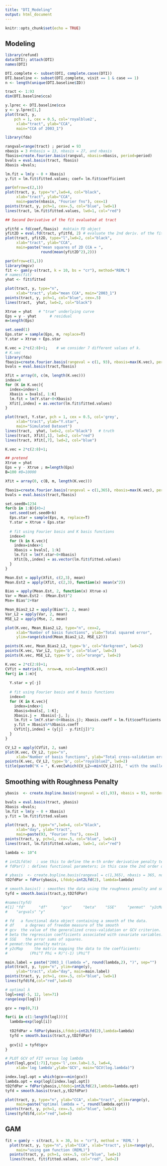 ```yaml
---
title: "DTI_Modeling"
output: html_document
---
```


```r
knitr::opts_chunk$set(echo = TRUE)
```

## Modeling

```r
library(refund)
data(DTI); attach(DTI)
names(DTI)

DTI.complete <- subset(DTI, complete.cases(DTI))
DTI.baseline <- subset(DTI.complete, visit == 1 & case == 1)
n <- length(unique(DTI.baseline$ID))

tract <- 1:93
dim(DTI.baseline$cca)

y.lprec <- DTI.baseline$cca
y <- y.lprec[1,]
plot(tract, y, 
    pch = 1, cex = 0.5, col='royalblue2',
     xlab="tract", ylab="CCA",
     main="CCA of 2003_1")

library(fda)

rangval=range(tract) ; period = 93 
nbasis = 3 #nbasis = 13, nbasis = 27, and nbasis 
fbasis=create.fourier.basis(rangval, nbasis=nbasis, period=period)  
bvals = eval.basis(tract, fbasis)
Xbasis =bvals; 

lm.fit = lm(y ~ 0 + Xbasis)   
y.fit = lm.fit$fitted.values; coef= lm.fit$coefficient

par(mfrow=c(2,1))
plot(tract, y, type="n",lwd=4, col="black",
     xlab="tract", ylab="CCA", 
     main=paste(nbasis, "Fourier fns"), cex=1)
points(tract, y, pch=1, cex=.5, col="blue", lwd=1)
lines(tract, lm.fit$fitted.values, lwd=1, col="red")

## Second Derivative of the fit evaluated at tract

yfitfd = fd(coef,fbasis)  #obtain FD object
yfit2D = eval.fd(tract, yfitfd, 2) # evaluate the 2nd deriv. of the fit at tract
plot(tract, yfit2D, type="l",lwd=2, col="black", 
     xlab="tract", ylab="CCA", 
     main=paste("mean squares of 2D CCA = ", 
                round(mean(yfit2D^2),2)))

par(mfrow=c(1,1))
library(mgcv)
fit <- gam(y~s(tract, k = 10, bs = "cr"), method="REML")
# names(fit)
yhat <- fit$fitted

plot(tract, y, type="n", 
     xlab="tract", ylab="mean CCA", main="2003_1")
points(tract, y, pch=1, col="blue", cex=.5)
lines(tract,  yhat, lwd=2, col="black")

Xtrue = yhat   # "true" underlying curve
Eps = y - yhat      # residual
m=length(Eps)

set.seed(1)
Eps.star = sample(Eps, m, replace=T)
Y.star = Xtrue + Eps.star 

K.vec = 2*c(2:8)+1;    # we consider 7 different values of k.
# K.vec
library(fda)
fbasis=create.fourier.basis(rangeval = c(1, 93), nbasis=max(K.vec), period=93)
bvals = eval.basis(tract,fbasis)

Xfit = array(0, c(m, length(K.vec)))
index=0
for (K in K.vec){
  index=index+1
  Xbasis = bvals[, 1:K]
  lm.fit = lm(Y.star~0+Xbasis)
  Xfit[,index] = as.vector(lm.fit$fitted.values)
}

plot(tract, Y.star, pch = 1, cex = 0.5, col='grey',
     xlab="tract", ylab="Y.star",
     main="Simulated Dataset")
lines(tract,  yhat, lwd=2, col="black")   # truth
lines(tract, Xfit[,1], lwd=2, col="red")
lines(tract, Xfit[,7], lwd=2, col="blue")

K.vec = 2*c(2:8)+1; 

## pretend 
Xtrue = yhat
Eps = y - Xtrue ; m=length(Eps)
B=100 #B=10000

Xfit = array(0, c(B, m, length(K.vec)))

fbasis=create.fourier.basis(rangeval = c(1,365), nbasis=max(K.vec), period=365)
bvals = eval.basis(tract,fbasis)

set.seed0=1234
for(b in 1:B){#b=1
  set.seed(set.seed0+b)
  Eps.star = sample(Eps, m, replace=T)
  Y.star = Xtrue + Eps.star 
  
  # fit using Fourier basis and K basis functions
  index=0
  for (k in K.vec){
    index=index+1
    Xbasis = bvals[, 1:k]
    lm.fit = lm(Y.star~0+Xbasis)
    Xfit[b,,index] = as.vector(lm.fit$fitted.values)
  }
}

Mean.Est = apply(Xfit, c(2,3), mean)
Mean.Est2 = apply(Xfit, c(2,3), function(x) mean(x^2))

Bias = apply(Mean.Est, 2, function(x) Xtrue-x)
Var = Mean.Est2 - (Mean.Est)^2
Mse= Bias^2+Var

Mean_Bias2_L2 = apply(Bias^2, 2, mean) 
Var_L2 = apply(Var, 2, mean) 
MSE_L2 = apply(Mse, 2, mean)

plot(K.vec, Mean_Bias2_L2, type="n", cex=2, 
     xlab="Number of basis functions", ylab="Total squared error", 
     ylim=range(cbind(Mean_Bias2_L2, MSE_L2)))

points(K.vec, Mean_Bias2_L2, type='b', col="darkgreen", lwd=2)
points(K.vec, Var_L2, type='b', col="blue", lwd=2)
points(K.vec, MSE_L2, type='b', col="orange", lwd=2)

K.vec = 2*c(2:8)+1; 
CVfit = matrix(0,  nrow=m, ncol=length(K.vec))
for(j in 1:m){
  
  Y.star = y[-j]
  
  # fit using Fourier basis and K basis functions
  index=0
  for (K in K.vec){
    index=index+1
    Xbasis=bvals[, 1:K];
    Xbasis.j =  Xbasis[-j, ]; 
    lm.fit = lm(Y.star~0+Xbasis.j); Xbasis.coeff = lm.fit$coefficients
    y.fit = Xbasis%*%Xbasis.coeff
    CVfit[j,index] = (y[j] - y.fit[j])^2
  }
}

CV_L2 = apply(CVfit, 2, sum)
plot(K.vec, CV_L2, type="n",
     xlab="Number of basis functions", ylab="Total cross-validation error")
points(K.vec, CV_L2, type='b', col="royalblue2", lwd=2)
title(paste0("K = ", K.vec[which(CV_L2==min(CV_L2))], " with the smallest CV score!"))
```

## Smoothing with Roughness Penalty

```r
ybasis  <- create.bspline.basis(rangeval = c(1,93), nbasis = 93, norder=4)

bvals = eval.basis(tract, ybasis)
Xbasis =bvals; 
lm.fit = lm(y ~ 0 + Xbasis)   
y.fit = lm.fit$fitted.values

plot(tract, y, type="n",lwd=4, col="black",
     xlab="day", ylab="tract", 
     main=paste(93, "Fourier fns"), cex=1)
points(tract, y, pch=1, cex=.5, col="blue", lwd=1)
lines(tract, lm.fit$fitted.values, lwd=1, col="red")

lambda <- 10^4

# int2Lfd(m)  : use this to define the m-th order derivative penalty term
# fdPar() : defines functional parameters; in this case the 2nd order derivative penalty term and the smoothing parameter.

# ybasis  <- create.bspline.basis(rangeval = c(1,365), nbasis = 365, norder=4)
tD2fdPar = fdPar(ybasis, Lfdobj=int2Lfd(2), lambda=lambda)

# smooth.basis() : smoothes the data using the roughness penalty and smoothing parameter specified in 'tD2fdPar' 
tyfd = smooth.basis(tract,y,tD2fdPar) 

#names(tyfd)
#[1] "fd"      "df"      "gcv"     "beta"    "SSE"     "penmat"  "y2cMap"     
#    "argvals" "y"    

# fd   a functional data object containing a smooth of the data.
# df     a degrees of freedom measure of the smooth
# gcv  the value of the generalized cross-validation or GCV criterion. 
# beta the regression coefficients associated with covariate variables. 
# SSE    the error sums of squares. 
# penmat:the penalty matrix.
# y2cMap     the matrix mapping the data to the coefficients: 
#          (Phi^T Phi + R)^(-1) \Phi^T

main.label = paste("2003_1 (lambda =", round(lambda,2), ")", sep="")
plot(tract, y, type="n", ylim=range(y), 
     ylab="tract", xlab="day", main=main.label)
points(tract, y, pch=1, cex=.5, col="blue", lwd=1)
lines(tyfd$fd,col="red",lwd=4)

# optimal λ
logl=seq(-5, 12, len=71)  
range(exp(logl))

gcv = rep(0,71)

for(i in c(1:length(logl))){
  lambda=exp(logl[i])
  
  tD2fdPar = fdPar(ybasis,Lfdobj=int2Lfd(2),lambda=lambda)
  tyfd = smooth.basis(tract,y,tD2fdPar)
  
  gcv[i] = tyfd$gcv
}

# PLOT GCV of FIT versus log lambda
plot(logl,gcv[1:71],type='l',cex.lab=1.5, lwd=4, 
     xlab='log lambda',ylab='GCV', main="GCV(log.lambda)")

index.logl.opt = which(gcv==min(gcv))
lambda.opt = exp(logl[index.logl.opt])
tD2fdPar = fdPar(ybasis,Lfdobj=int2Lfd(2),lambda=lambda.opt)
tyfd = smooth.basis(tract,y,tD2fdPar)

plot(tract, y, type="n", ylab="CCA", xlab="tract", ylim=range(y), 
     main=paste("optimal lambda = ", round(lambda.opt)))
points(tract, y, pch=1, cex=.5, col="blue", lwd=1)
lines(tyfd$fd,col="red",lwd=4)

```

## GAM
```r
fit = gam(y ~ s(tract, k = 30, bs = "cr"), method = 'REML' )
  plot(tract, y, type="n", ylab="CCA", xlab="tract", ylim=range(y), 
     main="using gam function (REML)")
  points(tract, y, pch=1, cex=.5, col="blue", lwd=1)
  lines(tract, fit$fitted.values, col="red", lwd=2)
```

